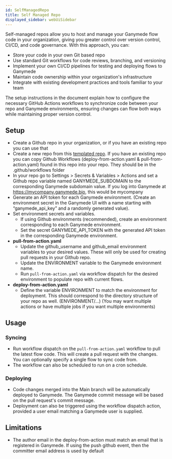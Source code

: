 ```yaml
---
id: SelfManagedRepo
title: Self Managed Repo
displayed_sidebar: webUiSidebar
---
```


Self-managed repos allow you to host and manage your Ganymede flow code in your organization, giving you greater control over version control, CI/CD, and code governance. With this approach, you can:

* Store your code in your own Git based repo
* Use standard Git workflows for code reviews, branching, and versioning
* Implement your own CI/CD pipelines for testing and deploying flows to Ganymede
* Maintain code ownership within your organization's infrastructure
* Integrate with existing development practices and tools familiar to your team

The setup instructions in the document explain how to configure the necessary GitHub Actions workflows to synchronize code between your repo and Ganymede environments, ensuring changes can flow both ways while maintaining proper version control.

## Setup

* Create a Github repo in your organization, or if you have an existing repo you can use that 
* Create a new repo from this [templated repo](https://github.com/Ganymede-Bio/self-managed-repo-template). If you have an existing repo you can copy Github Workflows (deploy-from-action.yaml & pull-from-action.yaml) found in this repo into your repo. They should be in the .github/workflows folder
* In your repo go to Settings > Secrets & Variables > Actions and set a Github repo variable named GANYMEDE_SUBDOMAIN to the corresponding Ganymede subdomain value. If you log into Ganymede at https://mycompany.ganymede.bio, this would be mycompany
* Generate an API token for each Ganymede environment. (Create an environment secret in the Ganymede UI with a name starting with “ganymede_api_key” and a randomly generated value).
* Set environment secrets and variables.
  * If using Github environments (recommended), create an environment corresponding to each Ganymede environment.
  * Set the secret GANYMEDE_API_TOKEN with the generated API token in the corresponding Ganymede environment.
* **pull-from-action.yaml**
    * Update the github_username and github_email environment variables to your desired values. These will only be used for creating pull requests in your Github repo.
    * Update the ENVIRONMENT variable to the Ganymede environment name.
    * Run `pull-from-action.yaml` via workflow dispatch for the desired environment to populate repo with current flows.
* **deploy-from-action.yaml**
  * Define the variable ENVIRONMENT to match the environment for deployment. This should correspond to the directory structure of your repo as well. (ENVIRONMENT/…) (You may want multiple actions or have multiple jobs if you want multiple environments)

## Usage

### Syncing
* Run workflow dispatch on the `pull-from-action.yaml` workflow to pull the latest flow code. This will create a pull request with the changes. You can optionally specify a single flow to sync code from.
* The workflow can also be scheduled to run on a cron schedule.
### Deploying
* Code changes merged into the Main branch will be automatically deployed to Ganymede. The Ganymede commit message will be based on the pull request's commit message.
* Deployment can also be triggered using the workflow dispatch action, provided a user email matching a Ganymede user is supplied.

## Limitations
* The author email in the deploy-from-action must match an email that is registered in Ganymede. If using the push github event, then the committer email address is used by default